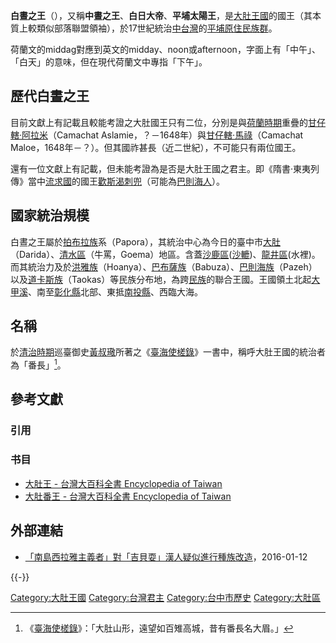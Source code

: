 {{Infobox monarchy
| royal_title   = 白晝之王
| realm = [[大肚王國|大肚王國]]
| image = [[File:sin_foto.svg|100px]]
| native_name = Lelien<br>Keizer van Middag
| other = 番仔王（Huan-á-ông）
| began = 1540年
| ended = 1732年
| residence = [[大肚社|大肚社]]
| first_monarch = 不詳
| last_monarch= 不詳
}}

'''白晝之王'''（{{lang-nl|''Keizer van Middag''}}），又稱'''中晝之王'''、'''白日大帝'''、'''平埔太陽王'''，是[[大肚王國|大肚王國]]的國王（其本質上較類似部落聯盟領袖），於17世紀統治[[中台灣|中台灣]]的[[平埔族|平埔原住民族群]]。

荷蘭文的middag對應到英文的midday、noon或afternoon，字面上有「中午」、「白天」的意味，但在現代荷蘭文中專指「下午」。

== 歷代白晝之王==
目前文獻上有記載且較能考證之大肚國王只有二位，分別是與[[台灣荷蘭統治時期|荷蘭時期]]重疊的[[甘仔轄·阿拉米|甘仔轄·阿拉米]]（Camachat Aslamie，？－1648年）與[[甘仔轄·馬祿|甘仔轄·馬祿]]（Camachat Maloe，1648年－？）。但其國祚甚長（近二世紀），不可能只有兩位國王。

還有一位文獻上有記載，但未能考證為是否是大肚王國之君主。即《隋書·東夷列傳》當中[[流求國|流求國]]的國王[[歡斯渴刺兜|歡斯渴刺兜]]（可能為[[巴宰族|巴則海人]]）。

== 國家統治規模 ==
白晝之王屬於[[拍布拉族|拍布拉族]]系（Papora），其統治中心為今日的臺中市[[大肚區|大肚]]（Darida）、[[清水區_(臺中市)|清水區]]（牛罵，Goema）地區。含蓋[[沙鹿區|沙鹿區]]([[沙轆|沙轆]])、[[龍井區|龍井區]](水裡)。而其統治力及於[[洪雅族|洪雅族]]（Hoanya）、[[巴布薩族|巴布薩族]]（Babuza）、[[巴則海族|巴則海族]]（Pazeh）以及[[道卡斯族|道卡斯族]]（Taokas）等民族分布地，為跨[[民族|民族]]的聯合王國。王國領土北起[[大甲溪|大甲溪]]、南至[[彰化縣|彰化縣]]北部、東抵[[南投縣|南投縣]]、西臨大海。

== 名稱 ==
於[[台灣清治時期|清治時期]]巡臺御史[[黃叔璥|黃叔璥]]所著之《[[臺海使槎錄|臺海使槎錄]]》一書中，稱呼大肚王國的統治者為「番長」<ref>《[[臺海使槎錄|臺海使槎錄]]》：「大肚山形，遠望如百雉高城，昔有番長名大眉。」</ref>。

== 參考文獻 ==
=== 引用 ===
{{Reflist}}

=== 书目 ===
* [http://nrch.culture.tw/twpedia.aspx?id=6011 大肚王 - 台灣大百科全書 Encyclopedia of Taiwan] {{Wayback|url=http://nrch.culture.tw/twpedia.aspx?id=6011 |date=20190502044355 }}
* [http://nrch.culture.tw/twpedia.aspx?id=3484 大肚番王 - 台灣大百科全書 Encyclopedia of Taiwan] {{Wayback|url=http://nrch.culture.tw/twpedia.aspx?id=3484 |date=20190502054350 }}

== 外部連結 ==
* [http://laoism.blogspot.com/2016/01/blog-post_12.html?m=1 「南島西拉雅主義者」對「吉貝耍」漢人疑似進行種族改造]，2016-01-12

{{-}}
{{台灣統治者官職}}
[[Category:大肚王國|Category:大肚王國]]
[[Category:台灣君主|Category:台灣君主]]
[[Category:台中市歷史|Category:台中市歷史]]
[[Category:大肚區|Category:大肚區]]